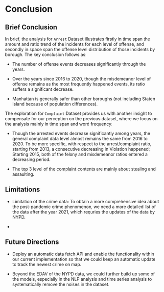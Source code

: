 # Conclusion


## Brief Conclusion

In brief, the analysis for `Arrest` Dataset illustrates firstly in time span the amount and ratio trend of the incidents for each level of offense, and secondly in space span the offense level distribution of those incidents by borough. The key conclusion follows as:

* The number of offense events decreases significantly through the years.

* Over the years since 2016 to 2020, though the misdemeanor level of offense remains as the most frequently happened events, its ratio suffers a significant decrease.     

* Manhattan is generally safer than other boroughs (not including Staten Island because of population differences).         

The exploration for `Complaint` Dataset provides us with another insight to compensate for our perception on the previous dataset, where we focus on the analysis mainly in time span and word frequency:   

* Though the arrested events decrease significantly among years, the general complaint data level almost remains the same from 2016 to 2020. To be more specific, with respect to the arrest/complaint ratio, starting from 2013, a consecutive decreasing in Violation happened; Starting 2015, both of the felony and misdemeanor ratios entered a decreasing period.   

* The top 3 level of the complaint contents are mainly about stealing and assaulting.    


## Limitations

* Limitation of the crime data: To obtain a more comprehensive idea about the post-pandemic crime phenomenon, we need a more detailed list of the data after the year 2021, which requries the updates of the data by NYPD. 

* 

## Future Directions

* Deploy an automatic data fetch API and enable the functionality within our current implementation so that we could keep an automatic update to track the newest crime on map.   

* Beyond the EDAV of the NYPD data, we could further build up some of the models, especially in the NLP analysis and time series analysis to systematically remove the noises in the dataset.   

